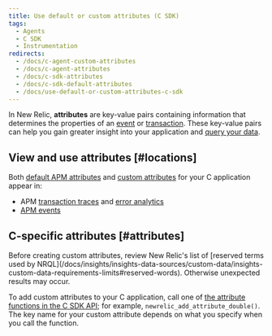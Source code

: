 ```yaml
---
title: Use default or custom attributes (C SDK)
tags:
  - Agents
  - C SDK
  - Instrumentation
redirects:
  - /docs/c-agent-custom-attributes
  - /docs/c-agent-attributes
  - /docs/c-sdk-attributes
  - /docs/c-sdk-default-attributes
  - /docs/use-default-or-custom-attributes-c-sdk
---
```


In New Relic, **attributes** are key-value pairs containing information that determines the properties of an [event](/docs/accounts-partnerships/getting-started-new-relic/glossary#event) or [transaction](/docs/accounts-partnerships/getting-started-new-relic/glossary#transaction). These key-value pairs can help you gain greater insight into your application and [query your data](/docs/query-your-data/explore-query-data/query-builder/introduction-query-builder).

## View and use attributes [#locations]

Both [default APM attributes](/docs/insights/new-relic-insights/decorating-events/apm-default-attributes-insights#transaction-event) and [custom attributes](/docs/agents/manage-apm-agents/agent-data/collect-custom-attributes) for your C application appear in:

* APM [transaction traces](/docs/apm/transactions/transaction-traces/introduction-transaction-traces) and [error analytics](/docs/apm/applications-menu/error-analytics/introduction-error-analytics)
* [APM events](/docs/insights/explore-data/attributes/apm-default-attributes-insights)

## C-specific attributes [#attributes]

<Callout variant="important">
  Before creating custom attributes, review New Relic's list of [reserved terms used by NRQL](/docs/insights/insights-data-sources/custom-data/insights-custom-data-requirements-limits#reserved-words). Otherwise unexpected results may occur.
</Callout>

To add custom attributes to your C application, call one of [the attribute functions in the C SDK API](https://newrelic.github.io/c-sdk/libnewrelic_8h.html#abfe6f64a8eec7d60d8588f8969781d34); for example, `newrelic_add_attribute_double()`. The key name for your custom attribute depends on what you specify when you call the function.
